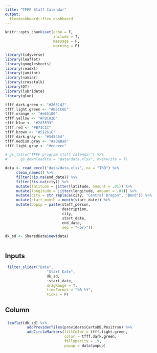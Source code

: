 ```yaml
---
title: "TFFF Staff Calendar"
output: 
  flexdashboard::flex_dashboard
---
```


```r
knitr::opts_chunk$set(echo = F,
                      include = T,
                      message = F,
                      warning = F)

library(tidyverse)
library(leaflet)
library(googlesheets)
library(readxl)
library(janitor)
library(naniar)
library(crosstalk)
library(DT)
library(lubridate)
library(glue)


```

```r

tfff.dark.green <- "#265142"
tfff.light.green <- "#B5CC8E"
tfff.orange <- "#e65100"
tfff.yellow <- "#FBC02D"
tfff.blue <- "#283593"
tfff.red <- "#B71C1C"
tfff.brown <- "#51261C"
tfff.dark.gray <- "#545454"
tfff.medium.gray <- "#a8a8a8"
tfff.light.gray <- "#eeeeee"

```



```r
# gs_title("TFFF program staff calendar") %>%
#      gs_download(to = "data/data.xlsx", overwrite = T)

data <- read_excel("data/data.xlsx", na = "TBD") %>% 
     clean_names() %>% 
     filter(!is.na(end_date)) %>% 
     filter(!is.na(city)) %>% 
     mutate(latitude = jitter(latitude, amount = .01)) %>% 
     mutate(longitude = jitter(longitude, amount = .01)) %>% 
     mutate(city = str_replace(city, "Central Oregon", "Bend")) %>% 
     mutate(start_month = month(start_date)) %>% 
     mutate(popup = paste(staff_person, 
                          description,
                          city,
                          start_date,
                          end_date,
                          sep = "<br>"))

```



```r

dk_sd <- SharedData$new(data)



```

Inputs {.sidebar}
-------------------------------------

```r
 filter_slider("Date", 
                   "Start Date", 
                   dk_sd, 
                   ~start_date, 
                   dragRange = T,
                   timeFormat = "%B %Y",
                   ticks = F)
```
 
Column
-------------------------------------
    
### 
    
```r
 leaflet(dk_sd) %>%
          addProviderTiles(providers$CartoDB.Positron) %>%
          addCircleMarkers(fillColor = tfff.light.green,
                           color = tfff.dark.green,
                           fillOpacity = .9,
                           popup = data$popup)
```







